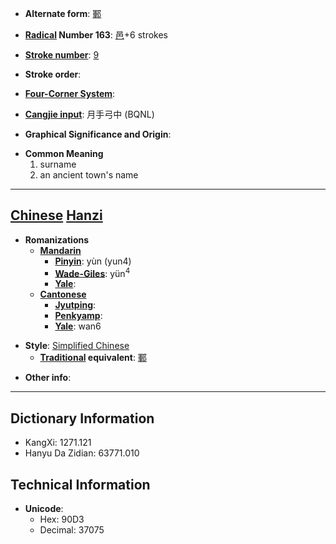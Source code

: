 * '''Alternate form''': [[鄆]]

* '''[[Wiktionary:Chinese radical index| Radical]] Number 163''': [[Wiktionary:Chinese radical index 邑|邑]]+6 strokes

* '''[[Wiktionary:Chinese total strokes index|Stroke number]]''': [[Wiktionary:Chinese total strokes index 9|9]]

* '''Stroke order''': 

* '''[[Wiktionary:Chinese four corner index|Four-Corner System]]''': 

* '''[[Wiktionary:Chinese Cangjie index|Cangjie input]]''': 月手弓中 (BQNL)

* '''Graphical Significance and Origin''': 

* '''Common Meaning'''
*#surname
*# an ancient town's name


----

== [[Chinese]] [[Hanzi]] ==

* '''Romanizations'''
** '''[[Mandarin]]'''
*** '''[[Pinyin]]''': yùn (yun4)
*** '''[[Wade-Giles]]''': yün<sup>4</sup>
*** '''[[Yale]]''': 
** '''[[Cantonese]]'''
*** '''[[Jyutping]]''':
*** '''[[Penkyamp]]''': 
*** '''[[Yale]]''': wan6

* '''Style''': [[Simplified Chinese]] 
** '''[[Traditional Chinese|Traditional]] equivalent''': [[鄆]]

* '''Other info''': 

----

== Dictionary Information ==

* KangXi: 1271.121
* Hanyu Da Zidian: 63771.010

== Technical Information ==

* '''Unicode''':
** Hex: 90D3
** Decimal: 37075